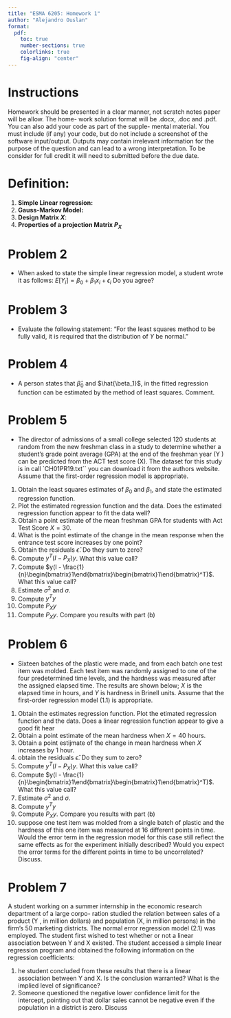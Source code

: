 ```yaml
---
title: "ESMA 6205: Homework 1"
author: "Alejandro Ouslan"
format:
  pdf:
    toc: true
    number-sections: true
    colorlinks: true
    fig-align: "center"
---
```


# Instructions

Homework should be presented in a clear manner, not scratch notes paper will be allow. The home-
work solution format will be .docx, .doc and .pdf. You can also add your code as part of the supple-
mental material. You must include (if any) your code, but do not include a screenshot of the software
input/output. Outputs may contain irrelevant information for the purpose of the question and can lead
to a wrong interpretation. To be consider for full credit it will need to submitted before the due date.

# Definition:

1. **Simple Linear regression:** 
2. **Gauss-Markov Model:**
3. **Design Matrix $X$**:
4. **Properties of a projection Matrix $P_{X}$** 

# Problem 2 
- When asked to state the simple linear regression model, a student wrote it as follows: $E[Y_i] = \beta_0 + \beta_1 x_i + \epsilon_i$ Do you agree?

# Problem 3
- Evaluate the following statement: "For the least squares method to be fully valid, it is required
that the distribution of $Y$ be normal."

# Problem 4
- A person states that $\hat{\beta}_0$ and $\hat{\beta_1}$, in the fitted regression function can be estimated by the method of least squares. Comment.

# Problem 5 
- The director of admissions of a small college selected 120 students at random from the new freshman class in a study to determine whether a student’s 
grade point average (GPA) at the end of the freshman year (Y ) can be predicted from the ACT test score (X). The dataset for this study is in call 
`CH01PR19.txt`` you can download it from the authors website. Assume that the first-order regression model is appropriate.

1. Obtain the least squares estimates of $\beta_0$ and $\beta_1$, and state the estimated regression function. 
2. Plot the estimated regression function and the data. Does the estimated regression function 
appear to fit the data well?
3. Obtain a point estimate of the mean freshman GPA for students with Act Test Score $X = 30$. 
4. What is the point estimate of the change in the mean response when the entrance test score increases by one point?
5. Obtain the residuals $\hat{\epsilon}$. Do they sum to zero?
6. Compute $y^T(I - P_X)y$. What this value call?
7. Compute $y(I - \frac{1}{n}\begin{bmatrix}1\end{bmatrix}\begin{bmatrix}1\end{bmatrix}^T)$. What this value call?
8. Estimate $\sigma^2$ and $\sigma$. 
9. Compute $y^Ty$
10. Compute $P_Xy$
10. Compute $P_Xy$. Compare you results with part (b)

# Problem 6

- Sixteen batches of the plastic were made, and from each batch one test item was molded. Each
test item was randomly assigned to one of the four predetermined time levels, and the hardness
was measured after the assigned elapsed time. The results are shown below; $X$ is the elapsed time
in hours, and $Y$ is hardness in Brinell units. Assume that the first-order regression model (1.1) is
appropriate.

1. Obtain the estimates regression function. Plot the etimated regression function and the data. Does 
a linear regression function appear to give a good fit hear
2. Obtain a point estimate of the mean hardness when $X=40$ hours. 
3. Obtain a point estijmate of the change in mean hardness when $X$ increases by $1$ hour.
4. obtain the residuals $\hat{\epsilon}$. Do they sum to zero?
5. Compute $y^T(I - P_X)y$. What this value call?
6. Compute $y(I - \frac{1}{n}\begin{bmatrix}1\end{bmatrix}\begin{bmatrix}1\end{bmatrix}^T)$. What this value call?
7. Estimate $\sigma^2$ and $\sigma$. 
8. Compute $y^Ty$
9. Compute $P_Xy$. Compare you results with part (b)
10. suppose one test item was molded from a single batch of plastic and the hardness of this one
item was measured at 16 different points in time. Would the error term in the regression model
for this case still reflect the same effects as for the experiment initially described? Would you
expect the error terms for the different points in time to be uncorrelated? Discuss.


# Problem 7 
A student working on a summer internship in the economic research department of a large corpo-
ration studied the relation between sales of a product (Y , in million dollars) and population (X,
in million persons) in the firm’s 50 marketing districts. The normal error regression model (2.1)
was employed. The student first wished to test whether or not a linear association between Y and
X existed. The student accessed a simple linear regression program and obtained the following
information on the regression coefficients:

1. he student concluded from these results that there is a linear association between Y and X.
Is the conclusion warranted? What is the implied level of significance?
2. Someone questioned the negative lower confidence limit for the intercept, pointing out that
dollar sales cannot be negative even if the population in a district is zero. Discuss
